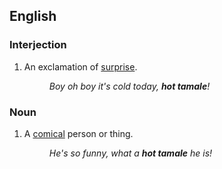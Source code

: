 ==English==

===Interjection===
{{en-intj|pos=[[hot]] [[tamale]]!}}

# An exclamation of [[surprise]].
#:''Boy oh boy it's cold today, '''hot tamale'''!''

===Noun===
{{en-noun|sg=[[hot]] [[tamale]]}}

# A [[comical]] person or thing.
#:''He's so funny, what a '''hot tamale''' he is!''